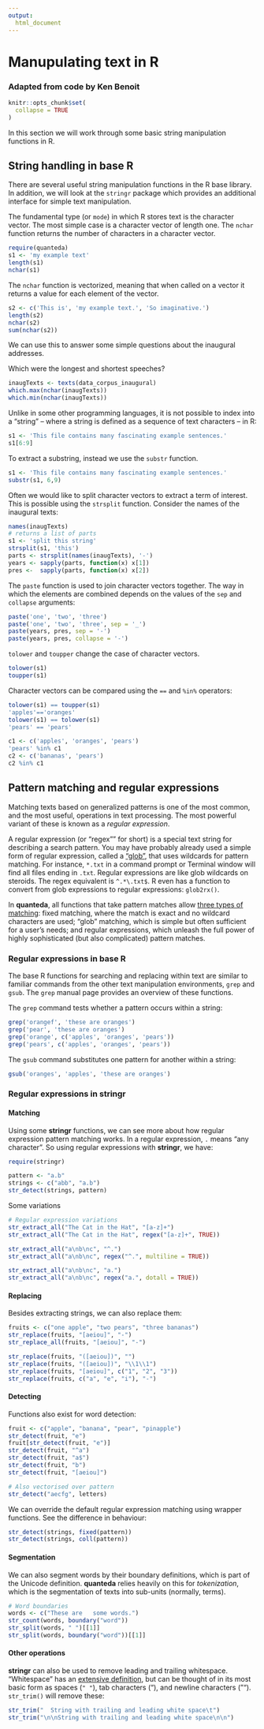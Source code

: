 ```yaml
---
output:
  html_document
---
```


# Manupulating text in R

### Adapted from code by Ken Benoit

```r
knitr::opts_chunk$set(
  collapse = TRUE
)
```
In this section we will work through some basic string manipulation functions in R.

## String handling in base R

There are several useful string manipulation functions in the R base library. In addition, we will look at the `stringr` package which provides an additional interface for simple text manipulation.

The fundamental type (or `mode`) in which R stores text is the character vector. The most simple case is a character vector of length one. The `nchar` function returns the number of characters in a character vector. 

```r
require(quanteda)
s1 <- 'my example text'
length(s1)
nchar(s1)
```

The `nchar` function is vectorized, meaning that when called on a vector it returns a value for each element of the vector.
```r
s2 <- c('This is', 'my example text.', 'So imaginative.')
length(s2)
nchar(s2)
sum(nchar(s2))
```

We can use this to answer some simple questions about the inaugural addresses.

Which were the longest and shortest speeches?
```r
inaugTexts <- texts(data_corpus_inaugural)
which.max(nchar(inaugTexts))
which.min(nchar(inaugTexts))
```

Unlike in some other programming languages, it is not possible to index into a "string" -- where a string is defined as a sequence of text characters -- in R:

```r
s1 <- 'This file contains many fascinating example sentences.'
s1[6:9]
```

To extract a substring, instead we use the `substr` function. 

```r
s1 <- 'This file contains many fascinating example sentences.'
substr(s1, 6,9)
```

Often we would like to split character vectors to extract a term of interest. This is possible using the `strsplit` function. Consider the names of the inaugural texts:

```r
names(inaugTexts)
# returns a list of parts
s1 <- 'split this string'
strsplit(s1, 'this')
parts <- strsplit(names(inaugTexts), '-')
years <- sapply(parts, function(x) x[1])
pres <-  sapply(parts, function(x) x[2])
```

The `paste` function is used to join character vectors together. The way in which the elements are combined depends on the values of the `sep` and `collapse` arguments:

```r
paste('one', 'two', 'three')
paste('one', 'two', 'three', sep = '_')
paste(years, pres, sep = '-')
paste(years, pres, collapse = '-')
```


`tolower` and `toupper` change the case of character vectors.
```r
tolower(s1)
toupper(s1)
```

Character vectors can be compared using the `==`  and `%in%` operators:
```r
tolower(s1) == toupper(s1)
'apples'=='oranges'
tolower(s1) == tolower(s1)
'pears' == 'pears'

c1 <- c('apples', 'oranges', 'pears')
'pears' %in% c1
c2 <- c('bananas', 'pears')
c2 %in% c1
```




## Pattern matching and regular expressions

Matching texts based on generalized patterns is one of the most common, and the most useful, operations in text processing.  The most powerful variant of these is known as a _regular expression_.

A regular  expression (or "regex"" for short) is a special text string for describing a search pattern. You may have probably already used a simple form of regular expression, called a ["glob"](https://en.wikipedia.org/wiki/Glob_(programming)), that uses wildcards for pattern matching.  For instance, `*.txt` in a command prompt or Terminal window will find all files ending in `.txt`.  Regular expressions are like glob wildcards on steroids.  The regex equivalent is `^.*\.txt$`.  R even has a function to convert from glob expressions to regular expressions:  `glob2rx()`.  

In **quanteda**, all functions that take pattern matches allow [three types of matching](http://quanteda.io/reference/valuetype.html): fixed matching, where the match is exact and no wildcard characters are used; "glob" matching, which is simple but often sufficient for a user's needs; and regular expressions, which unleash the full power of highly sophisticated (but also complicated) pattern matches.

### Regular expressions in base R

The base R functions for searching and replacing within text are similar to familiar commands from the other text manipulation environments, `grep` and `gsub`. The `grep` manual page provides an overview of these functions.

The `grep` command tests whether a pattern occurs within a string:

```r
grep('orangef', 'these are oranges')
grep('pear', 'these are oranges')
grep('orange', c('apples', 'oranges', 'pears'))
grep('pears', c('apples', 'oranges', 'pears'))
```

The `gsub` command substitutes one pattern for another within a string:
```r
gsub('oranges', 'apples', 'these are oranges')
```

### Regular expressions in  **stringr**


#### Matching

Using some **stringr** functions, we can see more about how regular expression pattern matching works.  In a regular expression, `.` means "any character".  So using regular expressions with **stringr**, we have:
```r
require(stringr)

pattern <- "a.b"
strings <- c("abb", "a.b")
str_detect(strings, pattern)
```

Some variations

```r
# Regular expression variations
str_extract_all("The Cat in the Hat", "[a-z]+")
str_extract_all("The Cat in the Hat", regex("[a-z]+", TRUE))

str_extract_all("a\nb\nc", "^.")
str_extract_all("a\nb\nc", regex("^.", multiline = TRUE))

str_extract_all("a\nb\nc", "a.")
str_extract_all("a\nb\nc", regex("a.", dotall = TRUE))

```

#### Replacing

Besides extracting strings, we can also replace them:
```r
fruits <- c("one apple", "two pears", "three bananas")
str_replace(fruits, "[aeiou]", "-")
str_replace_all(fruits, "[aeiou]", "-")

str_replace(fruits, "([aeiou])", "")
str_replace(fruits, "([aeiou])", "\\1\\1")
str_replace(fruits, "[aeiou]", c("1", "2", "3"))
str_replace(fruits, c("a", "e", "i"), "-")
```

#### Detecting

Functions also exist for word detection:
```r
fruit <- c("apple", "banana", "pear", "pinapple")
str_detect(fruit, "e")
fruit[str_detect(fruit, "e")]
str_detect(fruit, "^a")
str_detect(fruit, "a$")
str_detect(fruit, "b")
str_detect(fruit, "[aeiou]")

# Also vectorised over pattern
str_detect("aecfg", letters)
```

We can override the default regular expression matching using wrapper functions.  See the difference in behaviour:
```r
str_detect(strings, fixed(pattern))
str_detect(strings, coll(pattern))
```

#### Segmentation

We can also segment words by their boundary definitions, which is part of the Unicode definition.  **quanteda** relies heavily on this for _tokenization_, which is the segmentation of texts into sub-units (normally, terms).
```r
# Word boundaries
words <- c("These are   some words.")
str_count(words, boundary("word"))
str_split(words, " ")[[1]]
str_split(words, boundary("word"))[[1]]
```

#### Other operations

**stringr** can also be used to remove leading and trailing whitespace.  "Whitespace" has an [extensive definition](http://www.fileformat.info/info/unicode/category/Zs/list.htm), but can be thought of in its most basic form as spaces (`" "`), tab characters ("\t"), and newline characters ("\n").  `str_trim()` will remove these:
```r
str_trim("  String with trailing and leading white space\t")
str_trim("\n\nString with trailing and leading white space\n\n")
```




